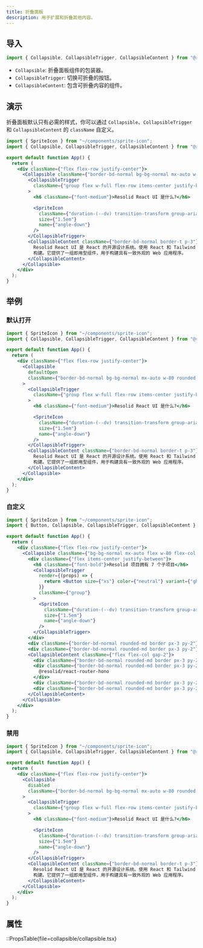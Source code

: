 ```yaml
---
title: 折叠面板
description: 用于扩展和折叠其他内容。
---
```


## 导入

```js
import { Collapsible, CollapsibleTrigger, CollapsibleContent } from "@resolid/react-ui";
```

- `Collapsible`: 折叠面板组件的包装器。
- `CollapsibleTrigger`: 切换可折叠的按钮。
- `CollapsibleContent`: 包含可折叠内容的组件。

## 演示

折叠面板默认只有必需的样式，你可以通过 `Collapsible`、`CollapsibleTrigger` 和 `CollapsibleContent` 的 `className` 自定义。

```jsx demo online=Collapsible
import { SpriteIcon } from "~/components/sprite-icon";
import { Collapsible, CollapsibleTrigger, CollapsibleContent } from "@resolid/react-ui";

export default function App() {
  return (
    <div className={"flex flex-row justify-center"}>
      <Collapsible className={"border-bd-normal bg-bg-normal mx-auto w-80 rounded-md border"}>
        <CollapsibleTrigger
          className={"group flex w-full flex-row items-center justify-between p-3"}
        >
          <h6 className={"font-medium"}>Resolid React UI 是什么?</h6>

          <SpriteIcon
            className={"duration-(--dv) transition-transform group-aria-expanded:rotate-180"}
            size={"1.5em"}
            name={"angle-down"}
          />
        </CollapsibleTrigger>
        <CollapsibleContent className={"border-bd-normal border-t p-3"}>
          Resolid React UI 是 React 的开源设计系统。使用 React 和 Tailwind CSS
          构建。它提供了一组即用型组件，用于构建具有一致外观的 Web 应用程序。
        </CollapsibleContent>
      </Collapsible>
    </div>
  );
}
```

## 举例

### 默认打开

```jsx demo
import { SpriteIcon } from "~/components/sprite-icon";
import { Collapsible, CollapsibleTrigger, CollapsibleContent } from "@resolid/react-ui";

export default function App() {
  return (
    <div className={"flex flex-row justify-center"}>
      <Collapsible
        defaultOpen
        className={"border-bd-normal bg-bg-normal mx-auto w-80 rounded-md border"}
      >
        <CollapsibleTrigger
          className={"group flex w-full flex-row items-center justify-between p-3"}
        >
          <h6 className={"font-medium"}>Resolid React UI 是什么?</h6>

          <SpriteIcon
            className={"duration-(--dv) transition-transform group-aria-expanded:rotate-180"}
            size={"1.5em"}
            name={"angle-down"}
          />
        </CollapsibleTrigger>
        <CollapsibleContent className={"border-bd-normal border-t p-3"}>
          Resolid React UI 是 React 的开源设计系统。使用 React 和 Tailwind CSS
          构建。它提供了一组即用型组件，用于构建具有一致外观的 Web 应用程序。
        </CollapsibleContent>
      </Collapsible>
    </div>
  );
}
```

### 自定义

```jsx demo
import { SpriteIcon } from "~/components/sprite-icon";
import { Button, Collapsible, CollapsibleTrigger, CollapsibleContent } from "@resolid/react-ui";

export default function App() {
  return (
    <div className={"flex flex-row justify-center"}>
      <Collapsible className={"bg-bg-normal mx-auto flex w-80 flex-col gap-2"}>
        <div className={"flex items-center justify-between"}>
          <h6 className={"font-bold"}>Resolid 项目拥有 7 个子项目</h6>
          <CollapsibleTrigger
            render={(props) => {
              return <Button size={"xs"} color={"neutral"} variant={"ghost"} iconOnly {...props} />;
            }}
            className={"group"}
          >
            <SpriteIcon
              className={"duration-(--dv) transition-transform group-aria-expanded:rotate-180"}
              size={"1.5em"}
              name={"angle-down"}
            />
          </CollapsibleTrigger>
        </div>
        <div className={"border-bd-normal rounded-md border px-3 py-2"}>@resolid/config</div>
        <div className={"border-bd-normal rounded-md border px-3 py-2"}>@resolid/framework</div>
        <CollapsibleContent className={"flex flex-col gap-2"}>
          <div className={"border-bd-normal rounded-md border px-3 py-2"}>@resolid/react-ui</div>
          <div className={"border-bd-normal rounded-md border px-3 py-2"}>
            @resolid/react-router-hono
          </div>
          <div className={"border-bd-normal rounded-md border px-3 py-2"}>@resolid/flex-routes</div>
          <div className={"border-bd-normal rounded-md border px-3 py-2"}>@resolid/utils</div>
        </CollapsibleContent>
      </Collapsible>
    </div>
  );
}
```

### 禁用

```jsx demo
import { SpriteIcon } from "~/components/sprite-icon";
import { Collapsible, CollapsibleTrigger, CollapsibleContent } from "@resolid/react-ui";

export default function App() {
  return (
    <div className={"flex flex-row justify-center"}>
      <Collapsible
        disabled
        className={"border-bd-normal bg-bg-normal mx-auto w-80 rounded-md border"}
      >
        <CollapsibleTrigger
          className={"group flex w-full flex-row items-center justify-between p-3"}
        >
          <h6 className={"font-medium"}>Resolid React UI 是什么?</h6>

          <SpriteIcon
            className={"duration-(--dv) transition-transform group-aria-expanded:rotate-180"}
            size={"1.5em"}
            name={"angle-down"}
          />
        </CollapsibleTrigger>
        <CollapsibleContent className={"border-bd-normal border-t p-3"}>
          Resolid React UI 是 React 的开源设计系统。使用 React 和 Tailwind CSS
          构建。它提供了一组即用型组件，用于构建具有一致外观的 Web 应用程序。
        </CollapsibleContent>
      </Collapsible>
    </div>
  );
}
```

## 属性

::PropsTable{file=collapsible/collapsible.tsx}
